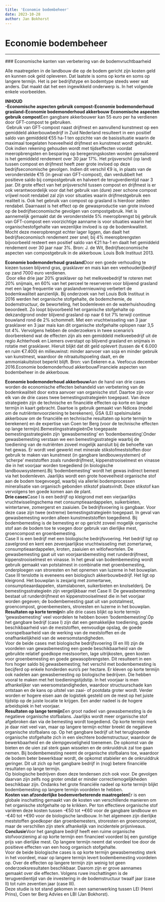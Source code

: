 ```yaml
---
title: 'Economie bodembeheer'
date: 2023-10-28
author: Jan Bokhorst
---
```


# Economie bodembeheer



---






          
  
  
  



   

 ### Economische kanten van verbetering van de bodemvruchtbaarheid

 Alle maatregelen in de landbouw die op de bodem gericht zijn kosten geld en kunnen ook geld opleveren. Dat laatste is soms op korte en soms op langere termijn. Het is per bedrijfstype en bodemtype steeds weer wat anders. Dat maakt dat het een ingewikkeld onderwerp is. In het volgende enkele voorbeelden.


   **INHOUD**  
**-Economische aspecten gebruik compost****-Economie bodemonderhoud grasland****-Economie bodemonderhoud akkerbouw** **Economische aspecten gebruik compost**Een gangbare akkerbouwer kan 55 euro per ha verdienen door GFT-compost te gebruiken.  
 Gebruik van GFT-compost naast drijfmest en aanvullend kunstmest op een gemiddeld akkerbouwbedrijf in Zuid Nederland resulteert in een positief saldo van gemiddeld €55 ha-1 ten opzichte van de basissituatie waarin de maximaal toegelaten hoeveelheid drijfmest en kunstmest wordt gebruikt. Ook indien rekening gehouden wordt met tijdseffecten voordat meeropbrengsten en besparing op beregeningskosten worden gerealiseerd is het gemiddeld rendement over 30 jaar 17%. Het prijsverschil (op land) tussen compost en drijfmest heeft zeer grote invloed op deze bedrijfseconomische gevolgen. Indien dit verschil €9 is, in plaats van de veronderstelde €15 (in geval van GFT-compost), dan verdubbelt het positieve saldo bij compostgebruik en halveert de terugverdientijd naar 3 jaar. Dit grote effect van het prijsverschil tussen compost en drijfmest is er ook verantwoordelijk voor dat het gebruik van (dure) zeer schone compost vrijwel nooit rendabel zal zijn voor situaties waarin drijfmestgebruik een realiteit is. Ook het gebruik van compost op grasland is hierdoor zelden rendabel. Daarnaast is het effect op de gewasproductie van grote invloed op de bedrijfseconomische gevolgen van compostgebruik. Het is aannemelijk gemaakt dat de veronderstelde 5% meeropbrengst bij gebruik van GFT-compost een voorzichtige aanname is voor situaties waarin het organischestofgehalte van wezenlijke invloed is op de bodemkwaliteit. Mocht deze meeropbrengst echter lager liggen, dan daalt het bedrijfseconomisch rendement zeer snel; bij 4% meeropbrengsten bijvoorbeeld resteert een positief saldo van €21 ha-1 en daalt het gemiddeld rendement over 30 jaar naar 3%. Bron: J. de Wit, Bedrijfseconomische aspecten van compostgebruik in de akkerbouw. Louis Bolk Instituut 2013.  
  
**Economie bodemonderhoud grasland**Door een goede verhouding te kiezen tussen blijvend gras, grasklaver en mais kan een veehouderijbedrijf op zand 7000 euro verdienen.  
 Door elke drie jaar 20% grasklaver op het melkveebedrijf te roteren met 20% snijmais, en 60% van het perceel te reserveren voor blijvend grasland met een lage frequentie van graslandvernieuwing verbetert de bodemkwaliteit aanzienlijk. Bij onderzoek van het Louis Bolk Instituut in 2016 werden het organische stofgehalte, de bodemchemie, de bodemstructuur, de beworteling, het bodemleven en de waterhuishouding beoordeelt. Zo loopt bijvoorbeeld het organische stofgehalte op dekzandgrond onder blijvend grasland op naar 6 tot 7% terwijl continue bouwland rond de 2% schommelt. Met een vruchtwisseling van 3 jaar grasklaver en 3 jaar mais kan dit organische stofgehalte oplopen naar 3,5 tot 4%. Vervolgens hebben de onderzoekers in twee scenario's doorberekend wat de effecten zijn als een gemiddeld melkveebedrijf uit de regio Achterhoek en Liemers overstapt op blijvend grasland en snijmais in rotatie met grasklaver. Hieruit blijkt dat dit geld oplevert (tussen de € 6.000 en ruim €7.400) én milieuwinst: minder aanvoer van soja en minder gebruik van kunstmest, waardoor de nitraatuitspoeling daalt, en de ammoniakuitstoot beperkt blijft. Bron: van Eekeren e.a. Veefocus december 2016.Economie bodemonderhoud akkerbouwFinanciele aspecten van bodembeheer in de akkerbouw.  
  
**Economie bodemonderhoud akkerbouw**Aan de hand van drie cases worden de economische effecten behandeld van verbetering van de bodemkwaliteit door extra aanvoer van organische stof. Daartoe zijn voor elk van de drie cases twee bemestingsstrategieën toegepast. Van deze strategieën zijn de technische en financiële effecten op korte en lange termijn in kaart gebracht. Daartoe is gebruik gemaakt van Ndicea (model om de nutriëntenvoorziening te berekenen), GSA (LEI spelsimulatie akkerbouw om de financiële en technische resultaten op korte termijn te berekenen) en de expertise van Coen ter Berg (voor de technische effecten op lange termijn).BemestingsstrategieënDe toegepaste bemestingsstrategieën zijn ‘gewasbemesting’ en ‘bodembemesting’.Onder gewasbemesting verstaan we een bemestingsstrategie waarbij de toediening van de nutriënten zoveel mogelijk aansluit bij de behoefte van het gewas. Er wordt veel gewerkt met minerale stikstofmeststoffen door gebruik te maken van kunstmest (in gangbare landbouwsystemen) of ‘scherpe’ meststoffen zoals runderdrijfmest, kippenstrooiselmest en vinasse die in het voorjaar worden toegediend (in biologische landbouwsystemen).Bij ‘bodembemesting’ wordt het gewas indirect bemest via het bodemleven. Jaarlijks wordt een grote hoeveelheid organische stof aan de bodem toegevoegd, waarbij via allerlei bodemprocessen mineralisatie van organisch gebonden stikstof plaatsvindt. Deze stikstof kan vervolgens ten goede komen aan de plant.  
**Drie cases**Case I is een bedrijf op kleigrond met een vierjaarlijks vruchtwisselingschema met consumptieaardappelen, suikerbieten, wintertarwe, zomergerst en zaaiuien. De bedrijfsvoering is gangbaar. Voor deze case zijn twee (extreme) bemestingstrategieën toegepast. In geval van gewasbemesting worden alleen kunstmeststoffen toegediend. Bij bodembemesting is de bemesting er op gericht zoveel mogelijk organische stof aan de bodem toe te voegen door gebruik van dierlijke mest, groencompost en groenbemesting.  
Case II is een bedrijf met een biologische bedrijfsvoering. Het bedrijf ligt op zavelgrond en kent een zevenjaarlijkse vruchtwisseling met zomertarwe, consumptieaardappelen, kroten, zaaiuien en witlofwortelen. De gewasbemesting gaat uit van voorjaarsbemesting met runderdrijfmest, kippenstrooiselmest en vinasse. In het geval van bodembemesting wordt gebruik gemaakt van potstalmest in combinatie met groenbemesting, onderploegen van stroresten en het opnemen van luzerne in het bouwplan.  
Case III tenslotte is eveneens een biologisch akkerbouwbedrijf. Het ligt op kleigrond. Het bouwplan is zesjarig met zomertarwe, consumptieaardappelen, stamslabonen, suikerbieten en knolselderij. De bemestingsstrategieën zijn vergelijkbaar met Case II: De gewasbemesting bestaat uit runderdrijfmest en kippenstrooiselmest die in het voorjaar worden gegeven; de bodembemesting gaat uit van potstalmest, groencompost, groenbemesters, stroresten en luzerne in het bouwplan.  
**Resultaten op korte termijn**In alle drie cases blijkt op korte termijn ‘gewasbemesting’ veel voordelen te hebben boven ‘bodembemesting’.Op het gangbare bedrijf (case I) zijn dat een gemakkelijke toediening, goede beschikbaarheid van de meststoffen, eenvoudige opslag, de goede voorspelbaarheid van de werking van de meststoffen en de onafhankelijkheid van de weersomstandigheden.  
Voor de beide cases met biologische bedrijfsvoering (II en III) zijn de voordelen van gewasbemesting een goede beschikbaarheid van de gebruikte relatief goedkope mestsoorten, lage uitrijkosten, geen kosten voor groenbemesting en goede gewasopbrengsten. Dit resulteert in een fors hoger saldo bij gewasbemesting; het verschil met bodembemesting is becijferd op enkele honderden euro’s per hectare. Er kleven op korte termijn ook nadelen aan gewasbemesting op biologische bedrijven. Die hebben vooral te maken met het toedieningstijdstip. In het voorjaar is men afhankelijker van weersomstandigheden, waardoor structuurschade kan ontstaan en de kans op uitstel van zaai- of pootdata groter wordt. Verder worden er hogere eisen aan de logistiek gesteld om de mest op het juiste tijdstip op de juiste locatie te krijgen. Een ander nadeel is de hogere arbeidspiek in het voorjaar.  
**Resultaten op lange termijn**Een groot nadeel van gewasbemesting is de negatieve organische stofbalans. Jaarlijks wordt meer organische stof afgebroken dan via de bemesting wordt toegediend. Op korte termijn merk je daar niet veel van, maar op langere termijn echter breekt de negatieve organische stofbalans op. Op het gangbare bedrijf uit het teruglopende organische stofgehalte zich in een slechtere bodemstructuur, waardoor de bewerkbaarheid en de slempgevoeligheid toenemen. De opkomst van de bieten en de uien zal sterk gaan wisselen en de onkruiddruk zal toe gaan nemen. Bij bodembemesting neemt de organische stofbalans toe, waardoor de bodem beter bewerkbaar wordt, de opkomst stabieler en de onkruiddruk geringer. Dit uit zich op het gangbare bedrijf in (nog) betere financiële resultaten op lange termijn.  
Op biologische bedrijven doen deze tendensen zich ook voor. De gevolgen daarvan zijn zelfs nog groter omdat er minder correctiemogelijkheden beschikbaar zijn. Ondanks het grote financiële nadeel op korte termijn blijkt bodembemesting op langere termijn voordelen te hebben.  
**Kosten van afzonderlijke bodemverbeterende maatregelen**Er is een globale inschatting gemaakt van de kosten van verschillende manieren om het organische stofgehalte op te krikken. Per ton effectieve organische stof variëren deze kosten tussen -€50 tot +€60 voor de gangbare landbouw en -€40 tot +€90 voor de biologische landbouw. In het algemeen zijn dierlijke meststoffen goedkoper dan groenbemesters, stroresten en groencompost, maar de verschillen zijn sterk afhankelijk van incidentele prijsniveaus.  
**Conclusie**Voor het gangbare bedrijf heeft een ruime organische stofvoorziening al op korte termijn een financieel voordeel bij een gunstige prijs van dierlijke mest. Op langere termijn neemt dat voordeel toe door de positieve effecten van een hoog organisch stofgehalte.  
Voor de beide biologische cases is op korte termijn gewasbemesting sterk in het voordeel, maar op langere termijn levert bodembemesting voordelen op. Over de effecten op langere termijn zijn weinig tot geen onderzoeksresultaten beschikbaar. Daarom zijn er grove aannames gemaakt over die effecten. Volgens ruwe inschattingen is de terugverdientijd van de investering in de bodemstructuur twaalf jaar (case II) tot ruim zeventien jaar (case III).  
Deze studie is tot stand gekomen in een samenwerking tussen LEI (Henri Prins), Coen ter Berg Advies en LBI (Jan Bokhorst).  
   









